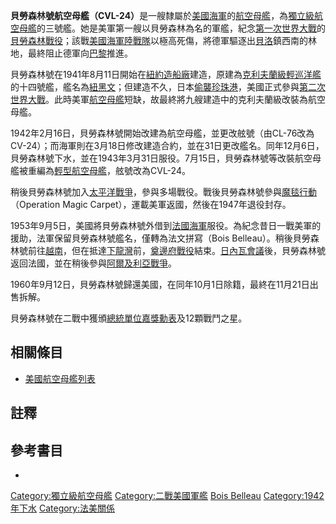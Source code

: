 {{noteTA
|T=zh:貝勞森林號航空母艦; zh-cn:贝劳森林号航空母舰; zh-tw:貝勒森林號航空母艦; zh-hk:貝勞森林號航空母艦;
|G1=Military
|G2=Shipname
|G3=Aero
|G4=地名
}}
{{軍艦模板
|名稱= 貝勞森林 [[File:Flag_of_the_United_States.svg|30px]]<br />USS Belleau Wood CVL-24<br />
貝勞森林 [[File:Civil_and_Naval_Ensign_of_France.svg|30px]]<br />Bois Belleau R97
|圖片= [[File:USS_Belleau_Wood_(CVL-24)_underway_on_22_December_1943_(NH_97269).jpg|280px]]
|照片說明=貝勞森林號。攝於1943年12月22日。
|艦種= [[航空母艦|航空母艦]]
|艦級= [[獨立級航空母艦|獨立級]]（3號艦）
|製造= [[紐約造船廠|紐約造船廠]]
|動工= 1941年8月11日
|下水= 1942年12月6日
|服役= 1943年3月31日 <br />1953年9月5日加入[[法國海軍|法國海軍]]
|退役= 1947年1月13日 <br />1960年9月12日由法國海軍交回美國
|結局= 1960年11月21日出售拆解
|除籍= 1960年10月1日
|標準= 一般：11,000噸<br />作戰：14,220噸
|滿載= 15,100噸
|長度= 整體：622呎6吋<br />水線：600呎
|闊度= 整體：109呎2吋<br />水線：71呎6吋
|吃水= 排水14,751噸時：約24呎
|極速= 31.6節<br />試航：31.46節
|鍋爐= 4座鍋爐<br />4座600千瓦蒸汽輪機<br />2座250千瓦柴油輪機<br />4軸
|出力= 設計：100,000軸馬力<br />試航：106,001軸馬力
|續航= 12,500海哩/15節<br />服役：8,325海哩/15節
|乘員= 140名軍官<br />1,321名水兵
|裝甲= 防護甲板：2吋<br />防水壁：3.75至5吋<br>舵機：0.75吋至5吋
|艦載機= 12架[[戰機|戰機]]<br>9架[[魚雷轟炸機|魚雷轟炸機]]<br>9架[[俯衝轟炸機|俯衝轟炸機]]
|裝備= 2門4聯裝[[波佛斯40毫米高射砲|40毫米高射砲]]<br />8門2聯裝40毫米高射砲<br />16挺20毫米機炮
|其它= 2座升降台<br />1座彈射器<br />模版參考來源：<ref>{{Harvnb|Friedman|1983|p=403}}獨立級配置，數據僅以設計及建造時為準。</ref>}}

'''貝勞森林號航空母艦（CVL-24）'''是一艘隸屬於[[美國海軍|美國海軍]]的[[航空母艦|航空母艦]]，為[[獨立級航空母艦|獨立級航空母艦]]的三號艦。她是美軍第一艘以貝勞森林為名的軍艦，紀念[[第一次世界大戰|第一次世界大戰]]的[[貝勞森林戰役|貝勞森林戰役]]；該戰[[美國海軍陸戰隊|美國海軍陸戰隊]]以極高死傷，將德軍驅逐出[[貝洛|貝洛]]鎮西南的林地，最終阻止德軍向[[巴黎|巴黎]]推進。

貝勞森林號在1941年8月11日開始在[[紐約造船廠|紐約造船廠]]建造，原建為[[克利夫蘭級輕巡洋艦|克利夫蘭級輕巡洋艦]]的十四號艦，艦名為[[紐黑文|紐黑文]]；但建造不久，日本[[偷襲珍珠港|偷襲珍珠港]]，美國正式參與[[第二次世界大戰|第二次世界大戰]]。此時美軍[[航空母艦|航空母艦]]短缺，故最終將九艘建造中的克利夫蘭級改裝為航空母艦。

1942年2月16日，貝勞森林號開始改建為航空母艦，並更改舷號（由CL-76改為CV-24）；而海軍則在3月18日修改建造合約，並在31日更改艦名。同年12月6日，貝勞森林號下水，並在1943年3月31日服役。7月15日，貝勞森林號等改裝航空母艦被重編為[[輕型航空母艦|輕型航空母艦]]，舷號改為CVL-24。

稍後貝勞森林號加入[[太平洋戰爭|太平洋戰爭]]，參與多場戰役。戰後貝勞森林號參與[[魔毯行動|魔毯行動]]（Operation Magic Carpet），運載美軍返國，然後在1947年退役封存。

1953年9月5日，美國將貝勞森林號外借到[[法國海軍|法國海軍]]服役。為紀念昔日一戰美軍的援助，法軍保留貝勞森林號艦名，僅轉為法文拼寫（Bois Belleau）。稍後貝勞森林號前往[[越南|越南]]，但在抵達[[下龍灣|下龍灣]]前，[[奠邊府戰役|奠邊府戰役]]結束。[[日內瓦會議_(1954年)|日內瓦會議]]後，貝勞森林號返回法國，並在稍後參與[[阿爾及利亞戰爭|阿爾及利亞戰爭]]。

1960年9月12日，貝勞森林號歸還美國，在同年10月1日除籍，最終在11月21日出售拆解。

貝勞森林號在二戰中獲頒[[總統單位表彰_(美國)|總統單位嘉獎勳表]]及12顆戰鬥之星。

== 相關條目 ==
* [[美國航空母艦列表|美國航空母艦列表]]

== 註釋 ==
{{reflist|2}}

== 參考書目 ==
{{Commonscat|USS Belleau Wood (CVL-24)}}
{{海军主题}}

* {{Citation
|last = Friedman
|first = Norman
|author-link = 
|year = 1983
|title = U.S. Aircraft Carriers: An Illustrated Design History
|language = en
|publication-place = Annapolis, Maryland
|publisher = Naval Institute Press
|isbn = 0-87021-739-9}}

{{獨立級航空母艦}}
{{美國海軍輕巡洋艦}}{{美國航空母艦}}{{法國航空母艦}}

{{DEFAULTSORT:Belleau Wood}}
[[Category:獨立級航空母艦|Category:獨立級航空母艦]]
[[Category:二戰美國軍艦|Category:二戰美國軍艦]]
[[Category:法國航空母艦|Bois Belleau]]
[[Category:1942年下水|Category:1942年下水]]
[[Category:法美關係|Category:法美關係]]